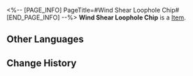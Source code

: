 <%-- [PAGE_INFO]
PageTitle=#Wind Shear Loophole Chip#
[END_PAGE_INFO] --%>
{{Item Infobox
|title       = Wind Shear Loophole Chip
|id          = 250217
|image       = Item Wind Shear Loophole Chip.png
|type        = 
|invCategory = 
|rarity      = 3
|effect      = After attacking, there is a chance of inflicting Wind Shear on the target.
|description = A game item in Aetherium Wars. Aether Spirits will gain a special enhanced ability after equipping it.
}}
'''Wind Shear Loophole Chip''' is a [[Item]].

==Other Languages==
{{Other Languages
|en   = Wind Shear Loophole Chip
|zhs  = 风化漏洞芯片
|zht  = 風化漏洞晶片
|ja   = チップ「セキュリティホール：風化」
|ko   = 풍화 허점 칩
|es   = Chip de laguna de Intemperie
|fr   = Puce de vulnérabilité à Faille du vent
|ru   = Чип с лазейкой для Выветривания
|th   = ชิปช่องโหว่ลมเฉือน
|vi   = Chip Lỗ Hổng Bào Mòn
|de   = Chip: Windscherungs-Schlupfloch
|id   = Wind Shear Loophole Chip
|pt   = Chip de Cisalhamento de Vento de Abertura
}}

==Change History==
{{Change History|2.0}}